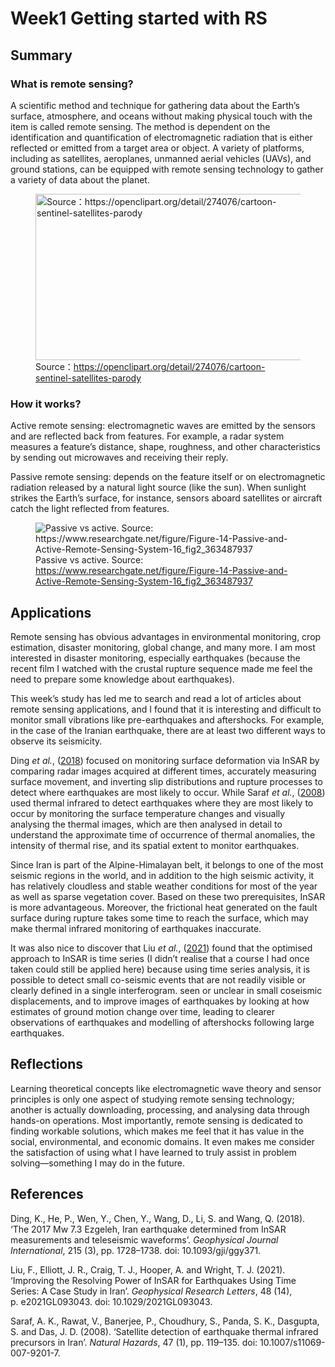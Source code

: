 # Week1 Getting started with RS

## Summary

### What is remote sensing?

A scientific method and technique for gathering data about the Earth's surface, atmosphere, and oceans without making physical touch with the item is called remote sensing. The method is dependent on the identification and quantification of electromagnetic radiation that is either reflected or emitted from a target area or object. A variety of platforms, including as satellites, aeroplanes, unmanned aerial vehicles (UAVs), and ground stations, can be equipped with remote sensing technology to gather a variety of data about the planet.

![Source：<https://openclipart.org/detail/274076/cartoon-sentinel-satellites-parody>](images/274076.png){fig-align="center" width="434" height="266"}

### How it works?

Active remote sensing: electromagnetic waves are emitted by the sensors and are reflected back from features. For example, a radar system measures a feature's distance, shape, roughness, and other characteristics by sending out microwaves and receiving their reply.

Passive remote sensing: depends on the feature itself or on electromagnetic radiation released by a natural light source (like the sun). When sunlight strikes the Earth's surface, for instance, sensors aboard satellites or aircraft catch the light reflected from features.

![Passive vs active. Source: <https://www.researchgate.net/figure/Figure-14-Passive-and-Active-Remote-Sensing-System-16_fig2_363487937>](images/vs.png){fig-align="center"}

## Applications

Remote sensing has obvious advantages in environmental monitoring, crop estimation, disaster monitoring, global change, and many more. I am most interested in disaster monitoring, especially earthquakes (because the recent film I watched with the crustal rupture sequence made me feel the need to prepare some knowledge about earthquakes).

This week's study has led me to search and read a lot of articles about remote sensing applications, and I found that it is interesting and difficult to monitor small vibrations like pre-earthquakes and aftershocks. For example, in the case of the Iranian earthquake, there are at least two different ways to observe its seismicity.

Ding *et al.*, ([2018](https://doi.org/10.1093/gji/ggy371)) focused on monitoring surface deformation via InSAR by comparing radar images acquired at different times, accurately measuring surface movement, and inverting slip distributions and rupture processes to detect where earthquakes are most likely to occur. While Saraf *et al.*, ([2008](https://doi.org/10.1007/s11069-007-9201-7)) used thermal infrared to detect earthquakes where they are most likely to occur by monitoring the surface temperature changes and visually analysing the thermal images, which are then analysed in detail to understand the approximate time of occurrence of thermal anomalies, the intensity of thermal rise, and its spatial extent to monitor earthquakes.

Since Iran is part of the Alpine-Himalayan belt, it belongs to one of the most seismic regions in the world, and in addition to the high seismic activity, it has relatively cloudless and stable weather conditions for most of the year as well as sparse vegetation cover. Based on these two prerequisites, InSAR is more advantageous. Moreover, the frictional heat generated on the fault surface during rupture takes some time to reach the surface, which may make thermal infrared monitoring of earthquakes inaccurate.

It was also nice to discover that Liu *et al.*, ([2021](https://doi.org/10.1029/2021gl093043)) found that the optimised approach to InSAR is time series (I didn't realise that a course I had once taken could still be applied here) because using time series analysis, it is possible to detect small co-seismic events that are not readily visible or clearly defined in a single interferogram. seen or unclear in small coseismic displacements, and to improve images of earthquakes by looking at how estimates of ground motion change over time, leading to clearer observations of earthquakes and modelling of aftershocks following large earthquakes.

## Reflections

Learning theoretical concepts like electromagnetic wave theory and sensor principles is only one aspect of studying remote sensing technology; another is actually downloading, processing, and analysing data through hands-on operations. Most importantly, remote sensing is dedicated to finding workable solutions, which makes me feel that it has value in the social, environmental, and economic domains. It even makes me consider the satisfaction of using what I have learned to truly assist in problem solving—something I may do in the future.

## References

Ding, K., He, P., Wen, Y., Chen, Y., Wang, D., Li, S. and Wang, Q. (2018). ‘The 2017 Mw 7.3 Ezgeleh, Iran earthquake determined from InSAR measurements and teleseismic waveforms’. *Geophysical Journal International*, 215 (3), pp. 1728–1738. doi: 10.1093/gji/ggy371.

Liu, F., Elliott, J. R., Craig, T. J., Hooper, A. and Wright, T. J. (2021). ‘Improving the Resolving Power of InSAR for Earthquakes Using Time Series: A Case Study in Iran’. *Geophysical Research Letters*, 48 (14), p. e2021GL093043. doi: 10.1029/2021GL093043.

Saraf, A. K., Rawat, V., Banerjee, P., Choudhury, S., Panda, S. K., Dasgupta, S. and Das, J. D. (2008). ‘Satellite detection of earthquake thermal infrared precursors in Iran’. *Natural Hazards*, 47 (1), pp. 119–135. doi: 10.1007/s11069-007-9201-7.
